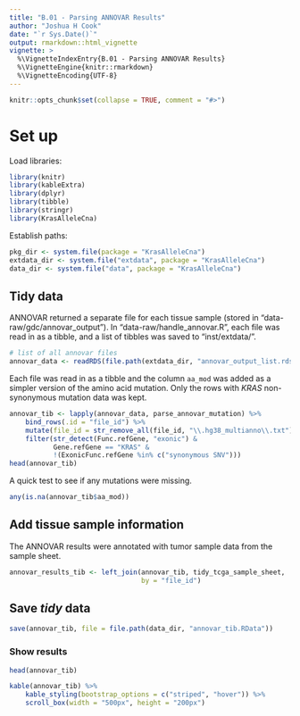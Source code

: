 ```yaml
---
title: "B.01 - Parsing ANNOVAR Results"
author: "Joshua H Cook"
date: "`r Sys.Date()`"
output: rmarkdown::html_vignette
vignette: >
  %\VignetteIndexEntry{B.01 - Parsing ANNOVAR Results}
  %\VignetteEngine{knitr::rmarkdown}
  %\VignetteEncoding{UTF-8}
---
```


```r
knitr::opts_chunk$set(collapse = TRUE, comment = "#>")
```

# Set up

Load libraries:

```r
library(knitr)
library(kableExtra)
library(dplyr)
library(tibble)
library(stringr)
library(KrasAlleleCna)
```

Establish paths:

```r
pkg_dir <- system.file(package = "KrasAlleleCna")
extdata_dir <- system.file("extdata", package = "KrasAlleleCna")
data_dir <- system.file("data", package = "KrasAlleleCna")
```

## Tidy data

ANNOVAR returned a separate file for each tissue sample (stored in "data-raw/gdc/annovar_output"). In "data-raw/handle_annovar.R", each file was read in as a tibble, and a list of tibbles was saved to "inst/extdata/".

```r
# list of all annovar files
annovar_data <- readRDS(file.path(extdata_dir, "annovar_output_list.rds"))
```

Each file was read in as a tibble and the column `aa_mod` was added as a simpler version of the amino acid mutation. Only the rows with *KRAS* non-synonymous mutation data was kept.

```r
annovar_tib <- lapply(annovar_data, parse_annovar_mutation) %>%
    bind_rows(.id = "file_id") %>%
    mutate(file_id = str_remove_all(file_id, "\\.hg38_multianno\\.txt")) %>%
    filter(str_detect(Func.refGene, "exonic") &
           Gene.refGene == "KRAS" &
           !(ExonicFunc.refGene %in% c("synonymous SNV")))
head(annovar_tib)
```

A quick test to see if any mutations were missing.

```r
any(is.na(annovar_tib$aa_mod))
```

## Add tissue sample information

The ANNOVAR results were annotated with tumor sample data from the sample sheet.

```r
annovar_results_tib <- left_join(annovar_tib, tidy_tcga_sample_sheet,
                                 by = "file_id")
```

## Save *tidy* data

```r
save(annovar_tib, file = file.path(data_dir, "annovar_tib.RData"))
```

### Show results

```r
head(annovar_tib)
```

```r
kable(annovar_tib) %>%
    kable_styling(bootstrap_options = c("striped", "hover")) %>%
    scroll_box(width = "500px", height = "200px")
```
